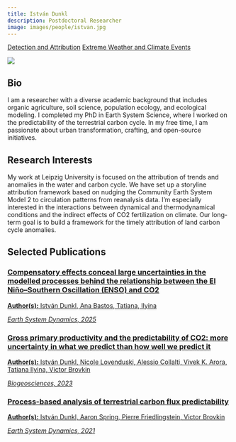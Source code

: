 ---
title: István Dunkl
description: Postdoctoral Researcher
image: images/people/istvan.jpg
---

<div class="person-tags">
  <a href="/research/detection_and_attribution/index.qmd" class="tag">Detection and Attribution</a>
  <a href="/research/extremes/index.qmd" class="tag">Extreme Weather and Climate Events</a>
</div>

<div class="profile-container">
<div class="profile-image-container">
<img src="/images/people/istvan.jpg" class="profile-image">
<div class="social-icons">
  <a href="mailto:istvan.dunkl@uni-leipzig.de" target="_blank">
    <i class="fa-solid fa-envelope"></i>
  </a>
</div>
</div>

<div class="bio-content">

## Bio  

I am a researcher with a diverse academic background that includes organic agriculture, soil science, population ecology, and ecological modeling. I completed my PhD in Earth System Science, where I worked on the predictability of the terrestrial carbon cycle. In my free time, I am passionate about urban transformation, crafting, and open-source initiatives.

</div>
</div>

## Research Interests

My work at Leipzig University is focused on the attribution of trends and anomalies in the water and carbon cycle. We have set up a storyline attribution framework based on nudging the Community Earth System Model 2 to circulation patterns from reanalysis data. I’m especially interested in the interactions between dynamical and thermodynamical conditions and the indirect effects of CO2 fertilization on climate. Our long-term goal is to build a framework for the timely attribution of land carbon cycle anomalies.


## Selected Publications


<div class="publications-grid">

<div class="publication-card">
<a href="http://dx.doi.org/10.5194/esd-16-151-2025" target="_blank">
<h3>Compensatory effects conceal large uncertainties in the modelled processes behind the relationship between the El Niño–Southern Oscillation (ENSO) and CO2</h3>
<p><b>Author(s):</b> István Dunkl,
Ana Bastos,
Tatiana, Ilyina
</p>
<p><i>Earth System Dynamics, 2025</i></p>
</a>
</div>

<div class="publication-card">
<a href="http://dx.doi.org/10.5194/bg-20-3523-2023" target="_blank">
<h3>Gross primary productivity and the predictability of CO2: more uncertainty in what we predict than how well we predict it</h3>
<p><b>Author(s):</b> István Dunkl,
Nicole Lovenduski,
Alessio Collalti,
Vivek K. Arora,
Tatiana Ilyina,
Victor Brovkin
</p>
<p><i>Biogeosciences, 2023</i></p>
</a>
</div>

<div class="publication-card">
<a href="http://dx.doi.org/10.5194/esd-12-1413-2021" target="_blank">
<h3>Process-based analysis of terrestrial carbon flux predictability</h3>
<p><b>Author(s):</b> István Dunkl,
Aaron Spring,
Pierre Friedlingstein,
Victor Brovkin
</p>
<p><i>Earth System Dynamics, 2021</i></p>
<div class="pub-links">
</a>
</div>


</div>
